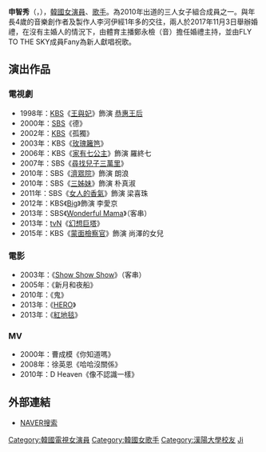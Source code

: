 {{藝人
| 姓名 = 申智秀
| 類型 = 女演員
| 圖片 = Shin Ji-Soo.jpg
| 原名 = 
| 外文名 = 신지수
| 外文 = ko
| 羅馬拼音 = Shin Ji Soo
| 國籍 = {{KOR}}
| 出生日期 = {{birth_date_and_age|1985|10|28}}
| 語言 = [[韓語|韓語]]、[[英語|英語]] 
| 教育程度 = [[漢陽大學|漢陽大學]]戲劇電影學系
| 出道日期 = 1998年（演員）<br />2010年11月21日（D.Heaven）
| 出道作 = 《德》
| 相關團體 = D.Heaven
}}

'''申智秀'''（{{lang-ko|'''신지수'''}}，{{bd|1985年|10月28日|catIdx=S申}}），[[韓國|韓國]][[女演員|女演員]]、[[歌手|歌手]]。為2010年出道的三人女子組合{{link-ko|D.Heaven|디헤븐}}成員之一。與年長4歲的音樂創作者及製作人李河伊經1年多的交往，兩人於2017年11月3日舉辦婚禮，在沒有主婚人的情況下，由體育主播鄭永檢（音）擔任婚禮主持，並由FLY TO THE SKY成員Fany為新人獻唱祝歌。

==演出作品==
===電視劇===
*1998年：[[KBS|KBS]]《[[王與妃|王與妃]]》飾演 [[恭惠王后|恭惠王后]]
*2000年：[[SBS_(韓國)|SBS]]《德》 
*2002年：[[韓國放送公社|KBS]]《孤獨》 
*2003年：KBS《[[玫瑰籬笆|玫瑰籬笆]]》
*2006年：KBS《[[家有七公主|家有七公主]]》飾演 羅終七
*2007年：SBS《[[尋找兒子三萬里|尋找兒子三萬里]]》
*2010年：SBS《[[濟眾院_(電視劇)|濟眾院]]》飾演 朗浪
*2010年：SBS《[[三姊妹_(韓國電視劇)|三姊妹]]》飾演 朴真淑
*2011年：SBS《[[女人的香氣|女人的香氣]]》飾演 梁喜珠
*2012年：KBS《[[Big|Big]]》飾演 李愛京
*2013年：SBS《[[Wonderful_Mama|Wonderful Mama]]》（客串）
*2013年：[[tvN|tvN]]《[[幻想巨塔|幻想巨塔]]》
*2015年：KBS《[[蒙面檢察官|蒙面檢察官]]》飾演 尚澤的女兒

===電影===
*2003年：《[[Show_Show_Show|Show Show Show]]》（客串）
*2005年：《新月和夜船》
*2010年：《鬼》
*2013年：《[[HERO_(2013年電影)|HERO]]》
*2013年：《[[紅地毯|紅地毯]]》

=== MV ===
*2000年：曹成模《你知道嗎》
*2008年：徐英恩《哈哈沒關係》
*2010年：D Heaven《像不認識一樣》
== 外部連結 ==
*[http://search.naver.com/search.naver?where=nexearch&sm=tab_txc&ie=utf8&query=%EC%8B%A0%EC%A7%80%EC%88%98&os=158344 NAVER搜索]{{ko}}

{{韓國明星騎馬團HORSTAR}}
{{DEFAULTSORT: Shin Ji Soo}}

[[Category:韓國電視女演員|Category:韓國電視女演員]]
[[Category:韓國女歌手|Category:韓國女歌手]]
[[Category:漢陽大學校友|Category:漢陽大學校友]]
[[Category:申姓|Ji]]